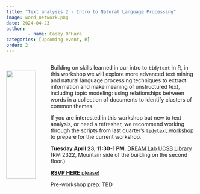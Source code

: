 ```yaml
---
title: "Text analysis 2 - Intro to Natural Language Processing"
image: word_network.png
date: 2024-04-23
author:
        - name: Casey O'Hara
categories: [Upcoming event, R]
order: 2
---
```

::: {.columns}

::: {.column width="20%"}

<br> 
![](word_network.png){width=90%}
:::

::: {.column width="80%"}

Building on skills learned in our intro to `tidytext` in R, in this workshop we will explore more advanced text mining and natural language processing techniques to extract information and make meaning of unstructured text, including topic modeling: using relationships between words in a collection of documents to identify clusters of common themes.

If you are interested in this workshop but new to text analysis, or need a refresher, we recommend working through the scripts from last quarter's [`tidytext` workshop](https://github.com/ecodatascience/2024-02-14-tidytext){target='_blank'} to prepare for the current workshop.

**Tuesday April 23, 11:30-1 PM**, [DREAM Lab UCSB Library](https://www.library.ucsb.edu/dreamlab){target='_blank'} (RM 2322, Mountain side of the building on the second floor.)

[**RSVP HERE** please!](https://docs.google.com/forms/d/e/1FAIpQLSevIH9RGPclfzhF3Od4BdDedHYBrUPCLhjTcKgGFpp4977QIQ/viewform){target='_blank'}

Pre-workshop prep: TBD

<!-- * Install these packages, if not already installed: `tidyverse`, `ggplot2`, `patchwork`, `sf`, `ggspatial`, `maptiles`, `terra`, `tidyterra`, `tigris`, `prettymapr`, `cowplot`, `rosm` -->
<!-- * See the "Installing" section for help with installation of the `sf` package at [https://r-spatial.github.io/sf/](https://r-spatial.github.io/sf/), as `sf` also requires installation of GDAL, GEOS, and PROJ  -->
<!-- * Fork and clone this repository for workshop materials and data: [2024-03-06-spatial-data-viz](https://github.com/ecodatascience/2024-03-06-spatial-data-viz){target='_blank'} -->

:::

:::
